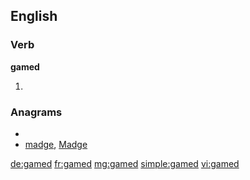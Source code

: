 ==English==

===Verb===
'''gamed'''

# {{past of|[[game]]}}

===Anagrams===
* {{alphagram|adegm}}
* [[madge#English|madge]], [[Madge#English|Madge]]

[[de:gamed]]
[[fr:gamed]]
[[mg:gamed]]
[[simple:gamed]]
[[vi:gamed]]